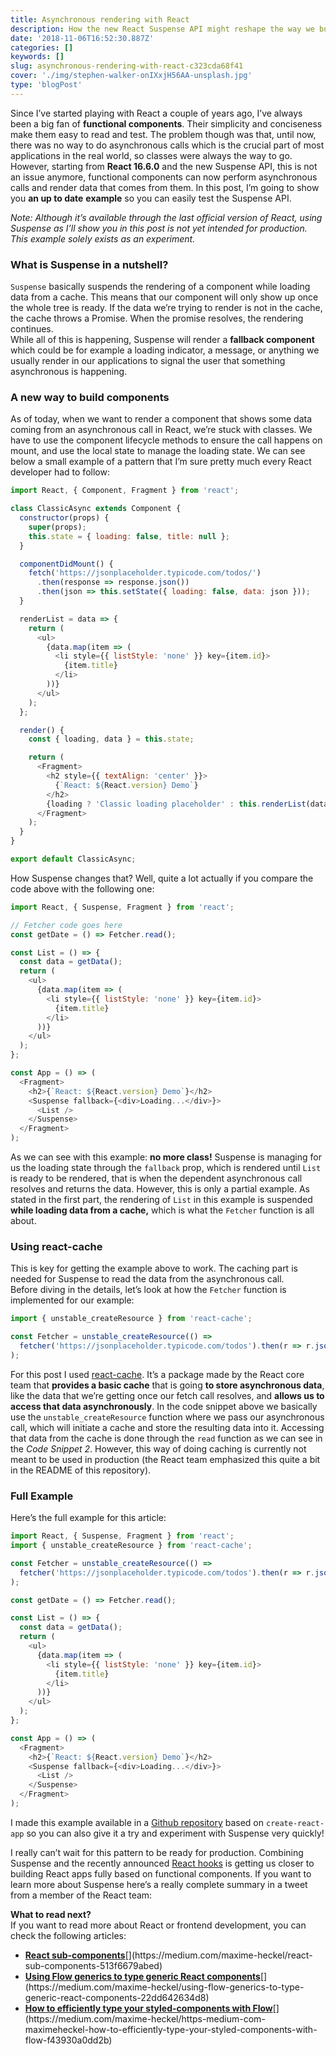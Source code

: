 ```yaml
---
title: Asynchronous rendering with React
description: How the new React Suspense API might reshape the way we build components
date: '2018-11-06T16:52:30.887Z'
categories: []
keywords: []
slug: asynchronous-rendering-with-react-c323cda68f41
cover: './img/stephen-walker-onIXxjH56AA-unsplash.jpg'
type: 'blogPost'
---
```


Since I’ve started playing with React a couple of years ago, I’ve always been a big fan of **functional components**. Their simplicity and conciseness make them easy to read and test. The problem though was that, until now, there was no way to do asynchronous calls which is the crucial part of most applications in the real world, so classes were always the way to go.  
However, starting from **React 16.6.0** and the new Suspense API, this is not an issue anymore, functional components can now perform asynchronous calls and render data that comes from them. In this post, I’m going to show you **an up to date** **example** so you can easily test the Suspense API.

_Note: Although it’s available through the last official version of React, using Suspense as I’ll show you in this post is not yet intended for production. This example solely exists as an experiment._

### What is Suspense in a nutshell?

`Suspense` basically suspends the rendering of a component while loading data from a cache. This means that our component will only show up once the whole tree is ready. If the data we’re trying to render is not in the cache, the cache throws a Promise. When the promise resolves, the rendering continues.   
While all of this is happening, Suspense will render a **fallback component** which could be for example a loading indicator, a message, or anything we usually render in our applications to signal the user that something asynchronous is happening.

### A new way to build components

As of today, when we want to render a component that shows some data coming from an asynchronous call in React, we’re stuck with classes. We have to use the component lifecycle methods to ensure the call happens on mount, and use the local state to manage the loading state. We can see below a small example of a pattern that I’m sure pretty much every React developer had to follow:

```javascript title=React component doing an asynchronous call before rendering the data implemented using a Class
import React, { Component, Fragment } from 'react';

class ClassicAsync extends Component {
  constructor(props) {
    super(props);
    this.state = { loading: false, title: null };
  }

  componentDidMount() {
    fetch('https://jsonplaceholder.typicode.com/todos/')
      .then(response => response.json())
      .then(json => this.setState({ loading: false, data: json }));
  }

  renderList = data => {
    return (
      <ul>
        {data.map(item => (
          <li style={{ listStyle: 'none' }} key={item.id}>
            {item.title}
          </li>
        ))}
      </ul>
    );
  };

  render() {
    const { loading, data } = this.state;

    return (
      <Fragment>
        <h2 style={{ textAlign: 'center' }}>
          {`React: ${React.version} Demo`}
        </h2>
        {loading ? 'Classic loading placeholder' : this.renderList(data)}
      </Fragment>
    );
  }
}

export default ClassicAsync;
```

How Suspense changes that? Well, quite a lot actually if you compare the code above with the following one:

```javascript {22-24} title=React component doing an asynchronous call before rendering the data implemented using React Suspense.
import React, { Suspense, Fragment } from 'react';

// Fetcher code goes here
const getDate = () => Fetcher.read();

const List = () => {
  const data = getData();
  return (
    <ul>
      {data.map(item => (
        <li style={{ listStyle: 'none' }} key={item.id}>
          {item.title}
        </li>
      ))}
    </ul>
  );
};

const App = () => (
  <Fragment>
    <h2>{`React: ${React.version} Demo`}</h2>
    <Suspense fallback={<div>Loading...</div>}>
      <List />
    </Suspense>
  </Fragment>
);
```

As we can see with this example: **no more class!** Suspense is managing for us the loading state through the `fallback` prop, which is rendered until `List` is ready to be rendered, that is when the dependent asynchronous call resolves and returns the data. However, this is only a partial example. As stated in the first part, the rendering of `List` in this example is suspended **while loading data from a cache,** which is what the `Fetcher` function is all about.

### Using react-cache

This is key for getting the example above to work. The caching part is needed for Suspense to read the data from the asynchronous call.  
Before diving in the details, let’s look at how the `Fetcher` function is implemented for our example:

```javascript title=Fetcher resource implementation using functions from react-cache
import { unstable_createResource } from 'react-cache';

const Fetcher = unstable_createResource(() =>
  fetcher('https://jsonplaceholder.typicode.com/todos').then(r => r.json())
);
```

For this post I used [react-cache](https://www.npmjs.com/package/react-cache). It’s a package made by the React core team that **provides a basic cache** that is going **to store asynchronous data**, like the data that we’re getting once our fetch call resolves, and **allows us to access that data asynchronously**. In the code snippet above we basically use the `unstable_createResource` function where we pass our asynchronous call, which will initiate a cache and store the resulting data into it. Accessing that data from the cache is done through the `read` function as we can see in the _Code Snippet 2_. However, this way of doing caching is currently not meant to be used in production (the React team emphasized this quite a bit in the README of this repository).

### Full Example

Here’s the full example for this article:

```javascript title=The full example of a functional React component using the Suspense API
import React, { Suspense, Fragment } from 'react';
import { unstable_createResource } from 'react-cache';

const Fetcher = unstable_createResource(() =>
  fetcher('https://jsonplaceholder.typicode.com/todos').then(r => r.json())
);

const getDate = () => Fetcher.read();

const List = () => {
  const data = getData();
  return (
    <ul>
      {data.map(item => (
        <li style={{ listStyle: 'none' }} key={item.id}>
          {item.title}
        </li>
      ))}
    </ul>
  );
};

const App = () => (
  <Fragment>
    <h2>{`React: ${React.version} Demo`}</h2>
    <Suspense fallback={<div>Loading...</div>}>
      <List />
    </Suspense>
  </Fragment>
);
```

I made this example available in a [Github repository](https://github.com/MaximeHeckel/react-suspense-example) based on `create-react-app` so you can also give it a try and experiment with Suspense very quickly!

I really can’t wait for this pattern to be ready for production. Combining Suspense and the recently announced [React hooks](https://reactjs.org/docs/hooks-intro.html) is getting us closer to building React apps fully based on functional components. If you want to learn more about Suspense here’s a really complete summary in a tweet from a member of the React team:

**What to read next?**  
If you want to read more about React or frontend development, you can check the following articles:

- [**React sub-components**](https://medium.com/maxime-heckel/react-sub-components-513f6679abed 'https://medium.com/maxime-heckel/react-sub-components-513f6679abed')[](https://medium.com/maxime-heckel/react-sub-components-513f6679abed)
- [**Using Flow generics to type generic React components**](https://medium.com/maxime-heckel/using-flow-generics-to-type-generic-react-components-22dd642634d8 'https://medium.com/maxime-heckel/using-flow-generics-to-type-generic-react-components-22dd642634d8')[](https://medium.com/maxime-heckel/using-flow-generics-to-type-generic-react-components-22dd642634d8)
- [**How to efficiently type your styled-components with Flow**](https://medium.com/maxime-heckel/https-medium-com-maximeheckel-how-to-efficiently-type-your-styled-components-with-flow-f43930a0dd2b 'https://medium.com/maxime-heckel/https-medium-com-maximeheckel-how-to-efficiently-type-your-styled-components-with-flow-f43930a0dd2b')[](https://medium.com/maxime-heckel/https-medium-com-maximeheckel-how-to-efficiently-type-your-styled-components-with-flow-f43930a0dd2b)
